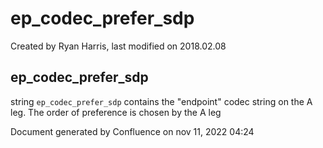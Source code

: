 
# ep_codec_prefer_sdp 

 Created by  Ryan Harris, last modified on 2018.02.08

## ep_codec_prefer_sdp

string `ep_codec_prefer_sdp` contains the "endpoint" codec string on the A leg. The order of preference is chosen by the A leg

Document generated by Confluence on nov 11, 2022 04:24
